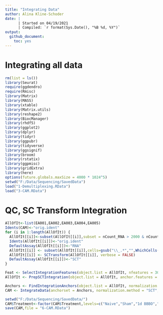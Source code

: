 ---
title: "Integrating Data"
author: Alina Kline-Schoder
date: | 
      | Started on 04/19/2021
      | Compiled: `r format(Sys.Date(), "%B %d, %Y")`
output:
  github_document:
    toc: yes
---
# Integrating all data

```{r message = FALSE, echo = FALSE}
rm(list = ls())
library(Seurat)
require(ggdendro)
require(Rmisc)
library(Matrix)
library(MASS)
library(xtable)
library(Matrix.utils)
library(reshape2)
library(BiocManager)
library(rhdf5)
library(ggplot2)
library(dplyr)
library(tidyr)
library(ggpubr)
library(tidyverse)
library(ggsignif)
library(broom)
library(rstatix)
library(ggpmisc)
library(gridExtra)
library(here)
options(future.globals.maxSize = 4000 * 1024^5)
setwd("F:/Data/Sequencing/SavedData")
load("1-Demultiplexing.RData")
load("3-CAM.RData")
```
  

# QC, SC Transform Integration
```{r Integrating Hashing and Run0}
AllOfIt<-list(EA001,EA002,EA003,EA004,EA005)
Idents(CAM)<-"orig.ident"
for (i in 1:length(AllOfIt)) {
  AllOfIt[[i]]<-subset(AllOfIt[[i]],subset = nCount_RNA > 2000 & nCount_RNA < 15000 & percent.mt < 10 & nFeature_RNA>1000)  
  Idents(AllOfIt[[i]])<-"orig.ident"    
  DefaultAssay(AllOfIt[[i]])<-"RNA"
  AllOfIt[[i]] <- subset(AllOfIt[[i]],cells=gsub("\\_.*","",WhichCells(CAM,idents = levels(Idents(AllOfIt[[i]])))))
  AllOfIt[[i]] <- SCTransform(AllOfIt[[i]], verbose = FALSE)
  DefaultAssay(AllOfIt[[i]])<-"SCT"
}

Feat <- SelectIntegrationFeatures(object.list = AllOfIt, nfeatures = 3000)
AllOfIt <- PrepSCTIntegration(object.list = AllOfIt, anchor.features = Feat, verbose = FALSE)

Anchors <- FindIntegrationAnchors(object.list = AllOfIt, normalization.method = "SCT", anchor.features = Feat,k.filter = NA,dims=1:25)
CAM <- IntegrateData(anchorset = Anchors, normalization.method = "SCT",dims=1:10,k.weight = 10)
```


```{r Saving}
setwd("F:/Data/Sequencing/SavedData/")
CAM$Treatment<-factor(CAM$Treatment,levels=c("Naive","Sham","1d BBBO","3d BBBO"))
save(CAM,file = "6-CAM.RData")
```

